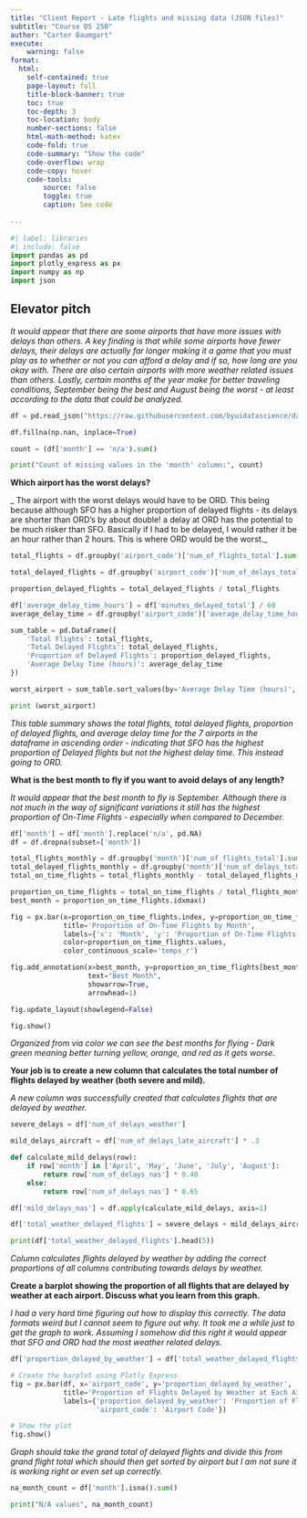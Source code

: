 ```yaml
---
title: "Client Report - Late flights and missing data (JSON files)"
subtitle: "Course DS 250"
author: "Carter Baumgart"
execute:
    warning: false
format:
  html:
    self-contained: true
    page-layout: full
    title-block-banner: true
    toc: true
    toc-depth: 3
    toc-location: body
    number-sections: false
    html-math-method: katex
    code-fold: true
    code-summary: "Show the code"
    code-overflow: wrap
    code-copy: hover
    code-tools:
        source: false
        toggle: true
        caption: See code
    
---
```


```python
#| label: libraries
#| include: false
import pandas as pd
import plotly_express as px
import numpy as np
import json
```


## Elevator pitch

_It would appear that there are some airports that have more issues with delays than others. A key finding is that while some airports have fewer delays, their delays are actually far longer making it a game that you must play as to whether or not you can afford a delay and if so, how long are you okay with. There are also certain airports with more weather related issues than others. Lastly, certain months of the year make for better traveling conditions, September being the best and August being the worst - at least according to the data that could be analyzed._

```python

df = pd.read_json("https://raw.githubusercontent.com/byuidatascience/data4missing/master/data-raw/flights_missing/flights_missing.json")

df.fillna(np.nan, inplace=True)

count = (df['month'] == 'n/a').sum()

print("Count of missing values in the 'month' column:", count)

```

__Which airport has the worst delays?__

_ The airport with the worst delays would have to be ORD. This being because although SFO has a higher proportion of delayed flights - its delays are shorter than ORD's by about double! a delay at ORD has the potential to be much risker than SFO. Basically if I had to be delayed, I would rather it be an hour rather than 2 hours. This is where ORD would be the worst._

```python

total_flights = df.groupby('airport_code')['num_of_flights_total'].sum()

total_delayed_flights = df.groupby('airport_code')['num_of_delays_total'].sum()

proportion_delayed_flights = total_delayed_flights / total_flights

df['average_delay_time_hours'] = df['minutes_delayed_total'] / 60
average_delay_time = df.groupby('airport_code')['average_delay_time_hours'].mean()

sum_table = pd.DataFrame({
    'Total Flights': total_flights,
    'Total Delayed Flights': total_delayed_flights,
    'Proportion of Delayed Flights': proportion_delayed_flights,
    'Average Delay Time (hours)': average_delay_time
})

worst_airport = sum_table.sort_values(by='Average Delay Time (hours)', ascending=False).head(7)

print (worst_airport)

```

_This table summary shows the total flights, total delayed flights, proportion of delayed flights, and average delay time for the 7 airports in the dataframe in ascending order - indicating that SFO has the highest proportion of Delayed flights but not the highest delay time. This instead going to ORD._

__What is the best month to fly if you want to avoid delays of any length?__

_It would appear that the best month to fly is September. Although there is not much in the way of significant variations it still has the highest proportion of On-Time Flights - especially when compared to December._

```python

df['month'] = df['month'].replace('n/a', pd.NA)
df = df.dropna(subset=['month'])

total_flights_monthly = df.groupby('month')['num_of_flights_total'].sum()
total_delayed_flights_monthly = df.groupby('month')['num_of_delays_total'].sum()
total_on_time_flights = total_flights_monthly - total_delayed_flights_monthly

proportion_on_time_flights = total_on_time_flights / total_flights_monthly
best_month = proportion_on_time_flights.idxmax()

fig = px.bar(x=proportion_on_time_flights.index, y=proportion_on_time_flights.values,
             title='Proportion of On-Time Flights by Month',
             labels={'x': 'Month', 'y': 'Proportion of On-Time Flights'},
             color=proportion_on_time_flights.values,
             color_continuous_scale='temps_r')

fig.add_annotation(x=best_month, y=proportion_on_time_flights[best_month],
                   text="Best Month",
                   showarrow=True,
                   arrowhead=1)

fig.update_layout(showlegend=False)

fig.show()
```

_Organized from via color we can see the best months for flying - Dark green meaning better turning yellow, orange, and red as it gets worse._

__Your job is to create a new column that calculates the total number of flights delayed by weather (both severe and mild).__

_A new column was successfully created that calculates flights that are delayed by weather._

```python

severe_delays = df['num_of_delays_weather']

mild_delays_aircraft = df['num_of_delays_late_aircraft'] * .3

def calculate_mild_delays(row):
    if row['month'] in ['April', 'May', 'June', 'July', 'August']:
        return row['num_of_delays_nas'] * 0.40
    else:
        return row['num_of_delays_nas'] * 0.65

df['mild_delays_nas'] = df.apply(calculate_mild_delays, axis=1) 

df['total_weather_delayed_flights'] = severe_delays + mild_delays_aircraft + df['mild_delays_nas']

print(df['total_weather_delayed_flights'].head(5))

```

_Column calculates flights delayed by weather by adding the correct proportions of all columns contributing towards delays by weather._

__Create a barplot showing the proportion of all flights that are delayed by weather at each airport. Discuss what you learn from this graph.__

_I had a very hard time figuring out how to display this correctly. The data formats weird but I cannot seem to figure out why. It took me a while just to get the graph to work. Assuming I somehow did this right it would appear that SFO and ORD had the most weather related delays._

```python

df['proportion_delayed_by_weather'] = df['total_weather_delayed_flights'] / df['num_of_flights_total']

# Create the barplot using Plotly Express
fig = px.bar(df, x='airport_code', y='proportion_delayed_by_weather', 
             title='Proportion of Flights Delayed by Weather at Each Airport',
             labels={'proportion_delayed_by_weather': 'Proportion of Flights Delayed by Weather',
                     'airport_code': 'Airport Code'})

# Show the plot
fig.show()

```

_Graph should take the grand total of delayed flights and divide this from grand flight total which should then get sorted by airport but I am not sure it is working right or even set up correctly._

```python

na_month_count = df['month'].isna().sum()

print("N/A values", na_month_count)

```